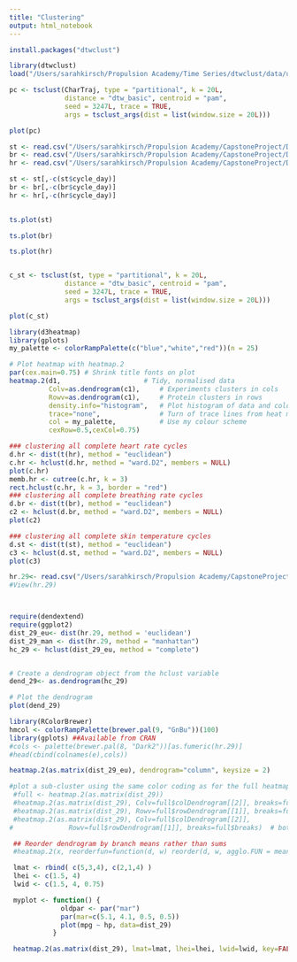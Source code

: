 ```yaml
---
title: "Clustering"
output: html_notebook
---
```


```r
install.packages("dtwclust")
```

```r

library(dtwclust)
load("/Users/sarahkirsch/Propulsion Academy/Time Series/dtwclust/data/uciCT.rda")

pc <- tsclust(CharTraj, type = "partitional", k = 20L, 
              distance = "dtw_basic", centroid = "pam", 
              seed = 3247L, trace = TRUE,
              args = tsclust_args(dist = list(window.size = 20L)))

plot(pc)
```

```r
st <- read.csv("/Users/sarahkirsch/Propulsion Academy/CapstoneProject/Data/st_na.csv")
br <- read.csv("/Users/sarahkirsch/Propulsion Academy/CapstoneProject/Data/br_na.csv")
hr <- read.csv("/Users/sarahkirsch/Propulsion Academy/CapstoneProject/Data/hr_na.csv")

st <- st[,-c(st$cycle_day)]
br <- br[,-c(br$cycle_day)]
hr <- hr[,-c(hr$cycle_day)]

  
ts.plot(st)

ts.plot(br)

ts.plot(hr)


c_st <- tsclust(st, type = "partitional", k = 20L, 
              distance = "dtw_basic", centroid = "pam", 
              seed = 3247L, trace = TRUE,
              args = tsclust_args(dist = list(window.size = 20L)))

plot(c_st)

```

```r

library(d3heatmap)
library(gplots)
my_palette <- colorRampPalette(c("blue","white","red"))(n = 25)

# Plot heatmap with heatmap.2
par(cex.main=0.75) # Shrink title fonts on plot
heatmap.2(d1,                     # Tidy, normalised data
          Colv=as.dendrogram(c1),     # Experiments clusters in cols
          Rowv=as.dendrogram(c1),     # Protein clusters in rows
          density.info="histogram",   # Plot histogram of data and colour key
          trace="none",               # Turn of trace lines from heat map
          col = my_palette,           # Use my colour scheme
          cexRow=0.5,cexCol=0.75)  
```

```r
### clustering all complete heart rate cycles
d.hr <- dist(t(hr), method = "euclidean")
c.hr <- hclust(d.hr, method = "ward.D2", members = NULL)  
plot(c.hr)
memb.hr <- cutree(c.hr, k = 3)
rect.hclust(c.hr, k = 3, border = "red")
### clustering all complete breathing rate cycles
d.br <- dist(t(br), method = "euclidean")
c2 <- hclust(d.br, method = "ward.D2", members = NULL)  
plot(c2)

### clustering all complete skin temperature cycles
d.st <- dist(t(st), method = "euclidean")
c3 <- hclust(d.st, method = "ward.D2", members = NULL)  
plot(c3)
```

```r
hr.29<- read.csv("/Users/sarahkirsch/Propulsion Academy/CapstoneProject/Data/hr_29.csv")
#View(hr.29)



require(dendextend)
require(ggplot2)
dist_29_eu<- dist(hr.29, method = 'euclidean')
dist_29_man <- dist(hr.29, method = "manhattan")
hc_29 <- hclust(dist_29_eu, method = "complete")


# Create a dendrogram object from the hclust variable
dend_29<- as.dendrogram(hc_29)

# Plot the dendrogram
plot(dend_29)

library(RColorBrewer) 
hmcol <- colorRampPalette(brewer.pal(9, "GnBu"))(100)
library(gplots) ##Available from CRAN
#cols <- palette(brewer.pal(8, "Dark2"))[as.fumeric(hr.29)]
#head(cbind(colnames(e),cols))

heatmap.2(as.matrix(dist_29_eu), dendrogram="column", keysize = 2)

#plot a sub-cluster using the same color coding as for the full heatmap
 #full <- heatmap.2(as.matrix(dist_29))
 #heatmap.2(as.matrix(dist_29), Colv=full$colDendrogram[[2]], breaks=full$breaks)  # column subset
 #heatmap.2(as.matrix(dist_29), Rowv=full$rowDendrogram[[1]], breaks=full$breaks)  # row subset
 #heatmap.2(as.matrix(dist_29), Colv=full$colDendrogram[[2]],
#              Rowv=full$rowDendrogram[[1]], breaks=full$breaks)  # both

 ## Reorder dendrogram by branch means rather than sums
 #heatmap.2(x, reorderfun=function(d, w) reorder(d, w, agglo.FUN = mean) )
```

```r
 lmat <- rbind( c(5,3,4), c(2,1,4) )
 lhei <- c(1.5, 4)
 lwid <- c(1.5, 4, 0.75)

 myplot <- function() {
             oldpar <- par("mar")
             par(mar=c(5.1, 4.1, 0.5, 0.5))
             plot(mpg ~ hp, data=dist_29)
           }

 heatmap.2(as.matrix(dist_29), lmat=lmat, lhei=lhei, lwid=lwid, key=FALSE, extrafun=myplot)
```

